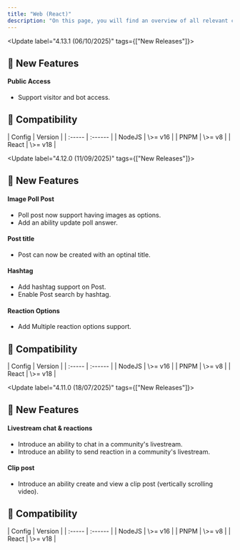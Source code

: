 ```yaml
---
title: "Web (React)"
description: "On this page, you will find an overview of all relevant changes to the Social Plus UIKit"
---
```


<Update label="4.13.1  (06/10/2025)" tags={["New Releases"]}>
  ## 🚀 New Features

  #### Public Access
  - Support visitor and bot access.

  ## 🧩 Compatibility

  <AccordionGroup>
    <Accordion title="Environment" icon="gear">
      | Config | Version |
      | :----- | :------ |
      | NodeJS | \>= v16 |
      | PNPM   | \>= v8  |
      | React  | \>= v18 |
    </Accordion>
  </AccordionGroup>
</Update>

<Update label="4.12.0  (11/09/2025)" tags={["New Releases"]}>
  ## 🚀 New Features

  #### Image Poll Post
  - Poll post now support having images as options.
  - Add an ability update poll answer.

  #### Post title
  - Post can now be created with an optinal title.
  
  #### Hashtag
  - Add hashtag support on Post.
  - Enable Post search by hashtag.
  
  #### Reaction Options
  - Add Multiple reaction options support.

  ## 🧩 Compatibility

  <AccordionGroup>
    <Accordion title="Environment" icon="gear">
      | Config | Version |
      | :----- | :------ |
      | NodeJS | \>= v16 |
      | PNPM   | \>= v8  |
      | React  | \>= v18 |
    </Accordion>
  </AccordionGroup>
</Update>

<Update label="4.11.0  (18/07/2025)" tags={["New Releases"]}>
  ## 🚀 New Features

  #### Livestream chat & reactions
  - Introduce an ability to chat in a community's livestream.
  - Introduce an ability to send reaction in a community's livestream.
  
  #### Clip post
  - Introduce an ability create and view a clip post (vertically scrolling video).

  ## 🧩 Compatibility

  <AccordionGroup>
    <Accordion title="Environment" icon="gear">
      | Config | Version |
      | :----- | :------ |
      | NodeJS | \>= v16 |
      | PNPM   | \>= v8  |
      | React  | \>= v18 |
    </Accordion>
  </AccordionGroup>
</Update>